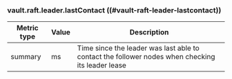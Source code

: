 ### vault.raft.leader.lastContact ((#vault-raft-leader-lastcontact))

Metric type | Value | Description
----------- | ----- | -----------
summary     | ms    | Time since the leader was last able to contact the follower nodes when checking its leader lease